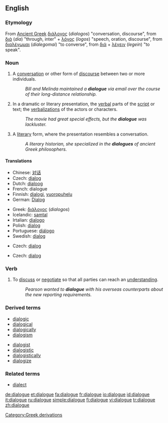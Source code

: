==English==

===Etymology===
From [[Ancient Greek]] [[διάλογος]] (''dialogos'') "conversation, discourse",  from [[διά]] (''dia'') "through, inter"  + [[λόγος]] (''logos'') "speech, oration, discourse", from [[διαλέγωμαι]] (''dialegomai'') "to converse", from [[διά]] + [[λέγειν]] (''legein'') "to speak".

===Noun===
{{en-noun}}

# A [[conversation]] or other form of [[discourse]] between two or more individuals.
#:''Bill and Melinda maintained a '''dialogue''' via email over the course of their long-distance relationship.''
# In a dramatic or literary presentation, the [[verbal]] parts of the [[script]] or text; the [[verbalization]]s of the actors or characters.
#:''The movie had great special effects, but the '''dialogue''' was lackluster.''
# A [[literary]] form, where the presentation resembles a conversation.
#:''A literary historian, she specialized in the '''dialogues''' of ancient Greek philosophers.''

====Translations====
{{trans-top|conversation or other discourse between individuals}}
*Chinese: [[对话]]
*Czech: [[dialog#Czech|dialog]] {{m}}
*Dutch: [[dialoog]] {{m}}
*French: dialogue {{m}}
*Finnish: [[dialogi]], [[vuoropuhelu]]
*German: [[Dialog]] {{m}}
{{trans-mid}}
*Greek: [[διάλογος]] (''dialogos'')
*Icelandic: [[samtal]] {{n}}
*Irtalian: [[dialogo]] {{m}}
*Polish: [[dialog]] {{m}}
*Portuguese: [[diálogo]]
*Swedish: [[dialog]]
{{trans-bottom}}

{{trans-top|verbal part of a literary or dramatic work}}
*Czech: [[dialog#Czech|dialog]] {{m}}
{{trans-mid}}
{{trans-bottom}}

{{trans-top|literary form resembing a conversation}}
*Czech: [[dialog#Czech|dialog]] {{m}}
{{trans-mid}}
{{trans-bottom}}

===Verb===
{{en-verb|dialogu|ing}}

# {{context|informal|business}} To [[discuss]] or [[negotiate]] so that all parties can reach an [[understand]]ing.
#:''Pearson wanted to '''dialogue''' with his overseas counterparts about the new reporting requirements.''

===Derived terms===
{{top2}}
*[[dialogic]]
*[[dialogical]]
*[[dialogically]]
*[[dialogism]]
{{mid2}}
*[[dialogist]]
*[[dialogistic]]
*[[dialogistically]]
*[[dialogize]]
{{bottom2}}

===Related terms===
*[[dialect]]

[[Category:Greek derivations]]

[[de:dialogue]]
[[et:dialogue]]
[[fa:dialogue]]
[[fr:dialogue]]
[[io:dialogue]]
[[id:dialogue]]
[[it:dialogue]]
[[ru:dialogue]]
[[simple:dialogue]]
[[fi:dialogue]]
[[vi:dialogue]]
[[tr:dialogue]]
[[zh:dialogue]]